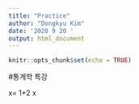 ---
title: "Practice"
author: "Dongkyu Kim"
date: '2020 9 20 '
output: html_document
---

```{r setup, include=FALSE}
knitr::opts_chunk$set(echo = TRUE)
```

#통계학 특강

x= 1+2
x

